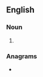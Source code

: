 ==English==

===Noun===
{{head|en|noun plural form}}

# {{plural of|hider|lang=en}}

===Anagrams===
* {{anagrams|en|disher|rheids|shired}}